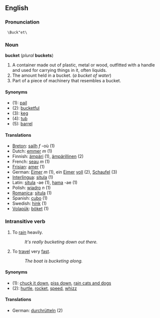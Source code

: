 ==English==
=== Pronunciation===
  \Buck"et\

=== Noun ===
'''bucket''' (''plural'' '''buckets''')

#A container made out of plastic, metal or wood, outfitted with a handle and used for carrying things in it, often liquids.
#The amount held in a bucket. (''a bucket of water'')
#Part of a piece of machinery that resembles a bucket.

====Synonyms====
*(1): [[pail]]
*(2): [[bucketful]]
*(3): [[keg]]
*(4): [[tub]]
*(5): [[barrel]]

====Translations====
*[[Breton]]: [[sailh]] ''f'' -où (1)
*Dutch: [[emmer]] ''m'' (1)
*Finnish: [[ämpäri]] (1), [[ämpärillinen]] (2)
*French: [[seau]] ''m'' (1)
*[[Frisian]]: [[amer]] (1)
*German: [[Eimer]] ''m'' (1), ein [[Eimer]] [[voll]] (2), [[Schaufel]] (3)
*[[Interlingua]]: [[situla]] (1)
*Latin: [[situla]] -ae (1), [[hama]] -ae (1)
*Polish: [[wiadro]] ''n'' (1)
*[[Romanica]]: [[situla]] (1)
*Spanish: [[cubo]] (1)
*Swedish: [[hink]] (1)
*[[Volapük]]: [[böket]] (1)

=== Intransitive verb ===

#To [[rain]] heavily.
#:''It's really bucketing down out there.''
#To [[travel]] very [[fast]].
#:''The boat is bucketing along.''

====Synonyms====
*(1): [[chuck it down]], [[piss down]], [[rain cats and dogs]]
*(2): [[hurtle]], [[rocket]], [[speed]], [[whizz]]

====Translations====
*German: [[durchrütteln]] (2)